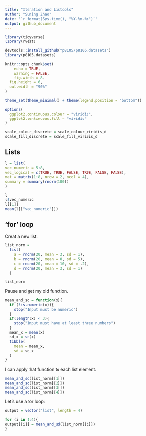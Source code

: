```yaml
---
title: "Iteration and Listcols"
author: "Suning Zhao"
date: '`r format(Sys.time(), "%Y-%m-%d")`'
output: github_document
---
```

```r
library(tidyverse)
library(rvest)

devtools::install_github("p8105/p8105.datasets")
library(p8105.datasets)

knitr::opts_chunk$set(
	echo = TRUE,
	warning = FALSE,
	fig.width = 8, 
  fig.height = 6,
  out.width = "90%"
)

theme_set(theme_minimal() + theme(legend.position = "bottom"))

options(
  ggplot2.continuous.colour = "viridis",
  ggplot2.continuous.fill = "viridis"
)

scale_colour_discrete = scale_colour_viridis_d
scale_fill_discrete = scale_fill_viridis_d
```


## Lists

```r
l = list(
vec_numeric = 5:8,
vec_logical = c(TRUE, TRUE, FALSE, TRUE, FALSE, FALSE),
mat = matrix(1:8, nrow = 2, ncol = 4),
summary = summary(rnorm(100))
)
```

```r
l
l$vec_numeric
l[[1]]
mean(l[["vec_numeric"]])
```

## 'for' loop

Creat a new list.

```r
list_norm = 
  list(
    a = rnorm(20, mean = 3, sd = 1),
    b = rnorm(20, mean = 0, sd = 5),
    c = rnorm(20, mean = 10, sd = .2),
    d = rnorm(20, mean = 3, sd = 1)
  )

```

```r
list_norm
```

Pause and get my old function.

```r
mean_and_sd = function(x){
  if (!is.numeric(x)){
    stop("Input must be numeric")
  }
  if(length(x) < 3){
    stop("Input must have at least three numbers")
  }
  mean_x = mean(x)
  sd_x = sd(x)
  tibble(
    mean = mean_x,
    sd = sd_x
  )
}
```

I can apply that function to each list element.

```r
mean_and_sd(list_norm[[1]])
mean_and_sd(list_norm[[2]])
mean_and_sd(list_norm[[3]])
mean_and_sd(list_norm[[4]])
```

Let's use a for loop:

```r
output = vector("list", length = 4)

for (i in 1:4){
output[[i]] = mean_and_sd(list_norm[[i]])
}
```


